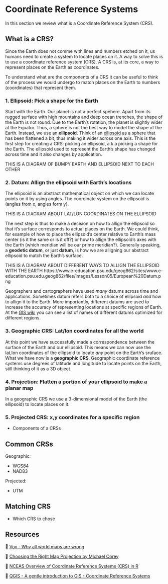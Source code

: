 # Coordinate Reference Systems

In this section we review what is a Coordinate Reference System (CRS).

## What is a CRS?

Since the Earth does not comme with lines and numbers etched on it, us humans need to create a system to locate places on it. 
A way to solve this is to use a coordinate reference system (CRS). 
A CRS is, at its core, a way to represent places on the Earth as coordinates.

To understand what are the components of a CRS it can be useful to think of the process we would undergo to match places on the Earth to numbers (coordinates) that represent them.

### 1.  Ellipsoid: Pick a shape for the Earth

Start with the Earth. 
Our planet is not a perfect spehere. 
Apart from its rugged surface with high mountains and deep ocean trenches, the shape of the Earth is not round. 
Due to the Earth's rotation, the planet is slightly wider at the Equator. 
Thus, a sphere is not the best way to model the shape of the Earth. 
Instead, we use an **ellipsoid**. 
Think of an [ellipsoid](https://en.wikipedia.org/wiki/Ellipsoid) as a sphere that has been flattened a bit, thus making it wider across one axis. 
This is the first step for creating a CRS: picking an ellipsoid, a.k.a picking a shape for the Earth. 
The ellipsoid used to represent the Earth's shape has changed across time and it also changes by application.

THIS IS A DIAGRAM OF BUMPY EARTH AND ELLIPSOID NEXT TO EACH OTHER


### 2. Datum: Allign the ellipsoid with Earth's locations

The ellipsoid is an abstract mathematical object on which we can locate points on it by using angles. 
The coordinate system on the ellipsoid is (angles from x, angles form y). 

THIS IS A DIAGRAM ABOUT LAT/LON COORDINATES ON THE ELLIPSOID

The next step is thus to make a decision on how to allign the ellipsoid so that it's surface corresponds to actual places on the Earth. 
We could think, for example of how to place the ellipsoid's center relative to Earth's mass center (is it the same or is it off?) or how to allign the ellipsoid's axes with the Earth (which meridian will be our prime meridian?). 
Generally speaking, a **geodetic datum**, or just **datum**, is how we are alligning our abstract ellipsoid to match the Earth's surface. 

THIS IS A DIAGRAM ABOUT DIFFERENT WAYS TO ALLIGN THE ELLIPSOID WITH THE EARTH
https://www.e-education.psu.edu/geog862/sites/www.e-education.psu.edu.geog862/files/images/Lesson05/European%20Datum.png

Geographers and cartographers have used *many* datums across time and applications. 
Sometimes datum refers both to a choice of ellipsoid *and* how to allign it to the Earth. 
More importantly, different datums are used to increase the accuracy of representing locations at specific regions of Earth. 
At the [GIS wiki](http://wiki.gis.com/wiki/index.php/Datum_(geodesy)) you can see a list of names of different datums optimized for different regions. 


### 3. Geographic CRS: Lat/lon coordinates for all the world

At this point we have successfully made a correspondence between the surface of the Earth and our ellipsoid. 
This means we can now use the lat,lon coordinates of the ellipsoid to locate *any* point on the Earth's sruface. 
What we have now is a **geographic CRS**. 
Geographic coordinate reference systems use degrees of latitude and longitude to locate points on the Earth, still thinking of it as a 3D object.

### 4. Projection: Flatten a portion of your ellipsoid to make a planar map

In a geographic CRS we use a 3-dimensional model of the Earth (the ellipsoid) to locate places on it. 


### 5. Projected CRS: x,y coordinates for a specific region

- Components of a CRSs

## Common CRSs
Geographic:

- WGS84
- NAD83

Projected: 

- UTM

## Matching CRS

- Which CRS to chose

## Resources

📖 [Vox - Why all world maps are wrong](https://www.youtube.com/watch?v=kIID5FDi2JQ)

📖 [Choosing the Right Map Projection by  Michael Corey](https://source.opennews.org/articles/choosing-right-map-projection/)

📖 [NCEAS Overview of Coordinate Reference Systems (CRS) in R](https://www.nceas.ucsb.edu/sites/default/files/2020-04/OverviewCoordinateReferenceSystems.pdf)

📖 [QGIS - A gentle introduction to GIS - Coordinate Reference Systems ](https://docs.qgis.org/3.28/en/docs/gentle_gis_introduction/coordinate_reference_systems.html)
